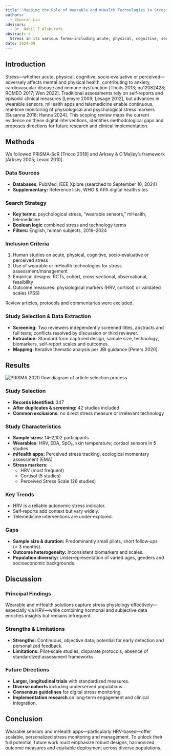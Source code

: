 ```yaml
---
title: 'Mapping the Role of Wearable and mHealth Technologies in Stress: A Scoping Review'
authors:
  - Zhuoran Liu
advisors:
  - Dr. Nabil I Alshurafa
abstract: >
  Stress in its various forms—including acute, physical, cognitive, socio‑evaluative and perceived—undermines mental and cardiovascular health. Wearable devices, mHealth and telemedicine offer real‑time stress monitoring, yet evidence is limited by small samples, short durations and heterogeneous outcomes. In this scoping review of 42 PubMed and IEEE Xplore studies (to September 10, 2024), heart rate variability dominated, while cortisol and telemedicine interventions were under‑utilized. We call for standardized protocols, long‑term effectiveness trials and scalable solutions across diverse populations.
date: 2024-09
---
```


## Introduction

Stress—whether acute, physical, cognitive, socio‑evaluative or perceived—adversely affects mental and physical health, contributing to anxiety, cardiovascular disease and immune dysfunction [Thoits 2013; nu12082428; ROMEO 2017; Wen 2022]. Traditional assessments rely on self‑reports and episodic clinical measures [Lemyre 2009; Lesage 2012], but advances in wearable sensors, mHealth apps and telemedicine enable continuous, real‑time monitoring of physiological and psychological stress markers [Susanna 2018; Hanna 2024]. This scoping review maps the current evidence on these digital interventions, identifies methodological gaps and proposes directions for future research and clinical implementation.

## Methods

We followed PRISMA‑ScR [Tricco 2018] and Arksey & O’Malley’s framework [Arksey 2005; Levac 2010].

### Data Sources

- **Databases:** PubMed, IEEE Xplore (searched to September 10, 2024)
- **Supplementary:** Reference lists, WHO & APA digital health sites

### Search Strategy

- **Key terms:** psychological stress, “wearable sensors,” mHealth, telemedicine
- **Boolean logic** combined stress and technology terms
- **Filters:** English, human subjects, 2019–2024

### Inclusion Criteria

1. Human studies on acute, physical, cognitive, socio‑evaluative or perceived stress
2. Use of wearable or mHealth technologies for stress assessment/management
3. Empirical designs: RCTs, cohort, cross‑sectional, observational, feasibility
4. Outcome measures: physiological markers (HRV, cortisol) or validated scales (PSS)

Review articles, protocols and commentaries were excluded.

### Study Selection & Data Extraction

- **Screening:** Two reviewers independently screened titles, abstracts and full texts; conflicts resolved by discussion or third reviewer.
- **Extraction:** Standard form captured design, sample size, technology, biomarkers, self‑report scales and outcomes.
- **Mapping:** Iterative thematic analysis per JBI guidance [Peters 2020].

## Results

![PRISMA 2020 flow diagram of article selection process](/images/research/mhealth-scoping-review.png)

### Study Selection

- **Records identified:** 347
- **After duplicates & screening:** 42 studies included
- **Common exclusions:** no direct stress measure or irrelevant technology

### Study Characteristics

- **Sample sizes:** 14–2,102 participants
- **Wearables:** HRV, EDA, SpO₂, skin temperature; cortisol sensors in 5 studies
- **mHealth apps:** Perceived stress tracking, ecological momentary assessment (EMA)
- **Stress markers:**
  - HRV (most frequent)
  - Cortisol (5 studies)
  - Perceived Stress Scale (26 studies)

### Key Trends

- HRV is a reliable autonomic stress indicator.
- Self‑reports add context but vary widely.
- Telemedicine interventions are under‑explored.

### Gaps

- **Sample size & duration:** Predominantly small pilots, short follow‑ups (\< 3 months).
- **Outcome heterogeneity:** Inconsistent biomarkers and scales.
- **Population diversity:** Underrepresentation of varied ages, genders and socioeconomic backgrounds.

## Discussion

### Principal Findings

Wearable and mHealth solutions capture stress physiology effectively—especially via HRV—while combining hormonal and subjective data enriches insights but remains infrequent.

### Strengths & Limitations

- **Strengths:** Continuous, objective data; potential for early detection and personalized feedback.
- **Limitations:** Pilot‑scale studies; disparate protocols; absence of standardized assessment frameworks.

### Future Directions

- **Larger, longitudinal trials** with standardized measures.
- **Diverse cohorts** including underserved populations.
- **Consensus guidelines** for digital stress monitoring.
- **Implementation research** on long‑term engagement and clinical integration.

## Conclusion

Wearable sensors and mHealth apps—particularly HRV‑based—offer scalable, personalized stress monitoring and management. To unlock their full potential, future work must emphasize robust designs, harmonized outcome measures and equitable deployment across diverse populations.
